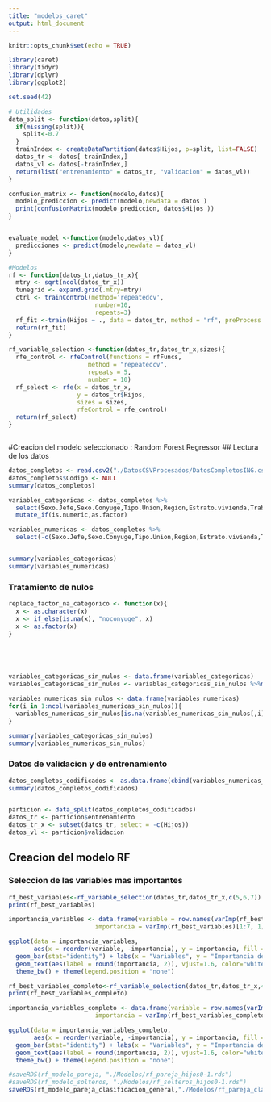```yaml
---
title: "modelos_caret"
output: html_document
---
```


```r
knitr::opts_chunk$set(echo = TRUE)
```

```r
library(caret)
library(tidyr)
library(dplyr)
library(ggplot2)

set.seed(42)

# Utilidades
data_split <- function(datos,split){
  if(missing(split)){
    split<-0.7
  }
  trainIndex <- createDataPartition(datos$Hijos, p=split, list=FALSE)
  datos_tr <- datos[ trainIndex,]
  datos_vl <- datos[-trainIndex,]
  return(list("entrenamiento" = datos_tr, "validacion" = datos_vl))
}

confusion_matrix <- function(modelo,datos){
  modelo_prediccion <- predict(modelo,newdata = datos )
  print(confusionMatrix(modelo_prediccion, datos$Hijos ))
}


evaluate_model <-function(modelo,datos_vl){
  predicciones <- predict(modelo,newdata = datos_vl)
}

#Modelos
rf <- function(datos_tr,datos_tr_x){
  mtry <- sqrt(ncol(datos_tr_x))
  tunegrid <- expand.grid(.mtry=mtry)
  ctrl <- trainControl(method='repeatedcv', 
                        number=10, 
                        repeats=3)
  rf_fit <-train(Hijos ~ ., data = datos_tr, method = "rf", preProcess = c("center","scale"), tuneGrid   = tunegrid,trControl = ctrl)
  return(rf_fit)
}

rf_variable_selection <-function(datos_tr,datos_tr_x,sizes){
  rfe_control <- rfeControl(functions = rfFuncs,
                      method = "repeatedcv",
                      repeats = 5, 
                      number = 10)
  rf_select <- rfe(x = datos_tr_x, 
                   y = datos_tr$Hijos, 
                   sizes = sizes,
                   rfeControl = rfe_control)
  return(rf_select)
}



```

#Creacion del modelo seleccionado : Random Forest Regressor
## Lectura de los datos


```r
datos_completos <- read.csv2("./DatosCSVProcesados/DatosCompletosING.csv")
datos_completos$Codigo <- NULL
summary(datos_completos)

```

```r
variables_categoricas <- datos_completos %>% 
  select(Sexo.Jefe,Sexo.Conyuge,Tipo.Union,Region,Estrato.vivienda,Trabajo.Jefe,Trabajo.conyuge,Uso.tecnologia.Jefe,Uso.tecnologia.conyuge,Edu.Jefe,Edu.Conyuge,Afiliacion.salud) %>% 
  mutate_if(is.numeric,as.factor)

variables_numericas <- datos_completos %>% 
  select(-c(Sexo.Jefe,Sexo.Conyuge,Tipo.Union,Region,Estrato.vivienda,Trabajo.Jefe,Trabajo.conyuge,Uso.tecnologia.Jefe,Uso.tecnologia.conyuge,Edu.Jefe,Edu.Conyuge,Afiliacion.salud))


summary(variables_categoricas)
summary(variables_numericas)
```
### Tratamiento de nulos

```r
replace_factor_na_categorico <- function(x){
  x <- as.character(x)
  x <- if_else(is.na(x), "noconyuge", x)
  x <- as.factor(x)
}





variables_categoricas_sin_nulos <- data.frame(variables_categoricas)
variables_categoricas_sin_nulos <- variables_categoricas_sin_nulos %>%mutate_if(is.factor, replace_factor_na_categorico)

variables_numericas_sin_nulos <- data.frame(variables_numericas)
for(i in 1:ncol(variables_numericas_sin_nulos)){
  variables_numericas_sin_nulos[is.na(variables_numericas_sin_nulos[,i]), i] <- mean(variables_numericas_sin_nulos[,i], na.rm = TRUE)
}

summary(variables_categoricas_sin_nulos)
summary(variables_numericas_sin_nulos)

```


### Datos de validacion y de entrenamiento
```r
datos_completos_codificados <- as.data.frame(cbind(variables_numericas_sin_nulos,variables_categoricas_sin_nulos))
summary(datos_completos_codificados)


particion <- data_split(datos_completos_codificados)
datos_tr <- particion$entrenamiento
datos_tr_x <- subset(datos_tr, select = -c(Hijos))
datos_vl <- particion$validacion
```



## Creacion del modelo RF
### Seleccion de las variables mas importantes

```r

rf_best_variables<-rf_variable_selection(datos_tr,datos_tr_x,c(5,6,7))
print(rf_best_variables)

importancia_variables <- data.frame(variable = row.names(varImp(rf_best_variables))[1:7],
                        importancia = varImp(rf_best_variables)[1:7, 1])

ggplot(data = importancia_variables, 
       aes(x = reorder(variable, -importancia), y = importancia, fill = variable)) +
  geom_bar(stat="identity") + labs(x = "Variables", y = "Importancia de la variable") + 
  geom_text(aes(label = round(importancia, 2)), vjust=1.6, color="white", size=4) + 
  theme_bw() + theme(legend.position = "none")

```





```r

rf_best_variables_completo<-rf_variable_selection(datos_tr,datos_tr_x,4:14)
print(rf_best_variables_completo)

importancia_variables_completo <- data.frame(variable = row.names(varImp(rf_best_variables_completo))[1:7],
                        importancia = varImp(rf_best_variables_completo)[1:7, 1])

ggplot(data = importancia_variables_completo, 
       aes(x = reorder(variable, -importancia), y = importancia, fill = variable)) +
  geom_bar(stat="identity") + labs(x = "Variables", y = "Importancia de la variable") + 
  geom_text(aes(label = round(importancia, 2)), vjust=1.6, color="white", size=4) + 
  theme_bw() + theme(legend.position = "none")

```










```r
#saveRDS(rf_modelo_pareja, "./Modelos/rf_pareja_hijos0-1.rds")
#saveRDS(rf_modelo_solteros, "./Modelos/rf_solteros_hijos0-1.rds")
saveRDS(rf_modelo_pareja_clasificacion_general,"./Modelos/rf_pareja_clasification_general.rds")
```


